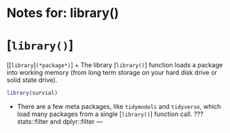 # Notes for: library()
# [`library()`]
[[`library`]`(*package*)`]
+ The library [`library()`] function loads a package into working memory (from long term storage on your hard disk drive or solid state drive).
```r
library(survial)
```
+ There are a few meta packages, like `tidymodels` and `tidyverse`, which load many packages from a single [`library()`] function call.
???
stats::filter and dplyr::filter
---